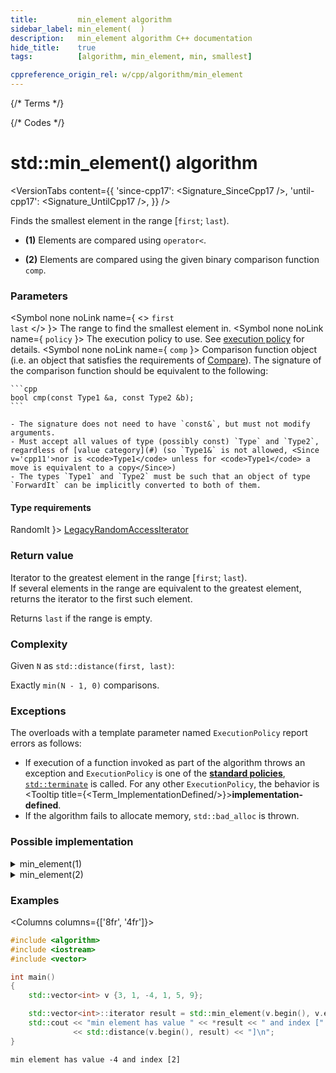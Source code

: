 ```yaml
---
title:         min_element algorithm
sidebar_label: min_element(  )
description:   min_element algorithm C++ documentation
hide_title:    true
tags:          [algorithm, min_element, min, smallest]

cppreference_origin_rel: w/cpp/algorithm/min_element
---
```



{/* Terms */}


{/* Codes */}


# std::min_element() algorithm

<VersionTabs content={{
  'since-cpp17': <Signature_SinceCpp17 />,
  'until-cpp17': <Signature_UntilCpp17 />,
}} />

Finds the smallest element in the range [`first`; `last`).

- **(1)** Elements are compared using `operator<`.

- **(2)** Elements are compared using the given binary comparison function `comp`.

### Parameters

<SymbolTable>

  <Symbol none noLink name={ <> <code>first</code> <br/> <code>last</code> </> }>
    The range to find the smallest element in.
  </Symbol>
  <Symbol none noLink name={ <code>policy</code> }>
    The execution policy to use. See <a href="#">execution policy</a> for details.
  </Symbol>
  <Symbol none noLink name={ <code>comp</code> }>
    Comparison function object (i.e. an object that satisfies the requirements of [Compare](/docs/named_req/Compare)).
    The signature of the comparison function should be equivalent to the following:

    ```cpp
    bool cmp(const Type1 &a, const Type2 &b);
    ```

    - The signature does not need to have `const&`, but must not modify arguments.
    - Must accept all values of type (possibly const) `Type` and `Type2`, regardless of [value category](#) (so `Type1&` is not allowed, <Since v='cpp11'>nor is <code>Type1</code> unless for <code>Type1</code> a move is equivalent to a copy</Since>)
    - The types `Type1` and `Type2` must be such that an object of type `ForwardIt` can be implicitly converted to both of them.
  </Symbol>
</SymbolTable>

#### Type requirements

<SymbolTable>
  <Symbol none noLink name={ <code>RandomIt</code> }>
    <a href="/docs/named_req/LegacyRandomAccessIterator">LegacyRandomAccessIterator</a>
  </Symbol>
</SymbolTable>

### Return value

Iterator to the greatest element in the range [`first`; `last`).  
If several elements in the range are equivalent to the greatest element, returns the iterator to the first such element.

Returns `last` if the range is empty.

### Complexity

Given `N` as `std::distance(first, last)`:

Exactly `min(N - 1, 0)` comparisons.

### Exceptions

The overloads with a template parameter named `ExecutionPolicy` report errors as follows:
- If execution of a function invoked as part of the algorithm throws an exception and `ExecutionPolicy` is one of the [**standard policies**](#), [`std::terminate`](#) is called.
	For any other `ExecutionPolicy`, the behavior is <Tooltip title={<Term_ImplementationDefined/>}>**implementation-defined**</Tooltip>.
- If the algorithm fails to allocate memory, `std::bad_alloc` is thrown.

### Possible implementation

<details>
<summary>min_element(1)</summary>

```cpp
template<class ForwardIt>
ForwardIt min_element(ForwardIt first, ForwardIt last)
{
    if (first == last)
        return last;

    ForwardIt smallest = first;
    ++first;

    for (; first != last; ++first)
        if (*first < *smallest)
            smallest = first;

    return smallest;
}
```

</details>

<details>
<summary>min_element(2)</summary>

```cpp
template<class ForwardIt, class Compare>
ForwardIt min_element(ForwardIt first, ForwardIt last, Compare comp)
{
    if (first == last)
        return last;

    ForwardIt smallest = first;
    ++first;

    for (; first != last; ++first)
        if (comp(*first, *smallest))
            smallest = first;

    return smallest;
}
```

</details>

### Examples

<Columns columns={['8fr', '4fr']}>
<div>

```cpp title='Main.cpp' showLineNumbers
#include <algorithm>
#include <iostream>
#include <vector>

int main()
{
    std::vector<int> v {3, 1, -4, 1, 5, 9};

    std::vector<int>::iterator result = std::min_element(v.begin(), v.end());
    std::cout << "min element has value " << *result << " and index ["
              << std::distance(v.begin(), result) << "]\n";
}
```

</div>
<div>

```plaintext title="Output"
min element has value -4 and index [2]
```

</div>
</Columns>
